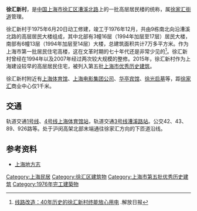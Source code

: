 {{上海市优秀历史建筑 |
省区市 = 上海市 |
名称 = 漕溪北路小高层 |
图片 = [[File:Caoxibeilu_Xiaogaoceng.JPG|250px]]|
编号 = XH-J-013-V |
时代 = |
所在 = [[上海市|上海市]][[徐汇区|徐汇区]] |
公布 = 2015年 |
}}
'''徐汇新村'''，是[[中国|中国]][[上海市|上海市]][[徐汇区|徐汇区]][[漕溪北路|漕溪北路]]上的一批高层居民楼的统称，属[[徐家汇街道|徐家汇街道]]管理。

徐汇新村于1975年6月20日动工修建，竣工于1976年12月，共由9栋南北向沿漕溪北路的高层居民大楼组成，其中北部有3幢16层（1994年加层至17层）居民大楼，南部有6幢13层（1994年加层至14层）大楼，总建筑面积共计7万多平方米。作为上海市第一批居民住宅高楼，这在文革时期的七十年代还是非常少见的<ref>[http://sh.eastday.com/m/20161222/u1a10181655.html 线路改造：40年历史的徐汇新村终能放心用电] {{Wayback|url=http://sh.eastday.com/m/20161222/u1a10181655.html |date=20161225130940 }}.解放日报</ref>。徐汇新村曾经在1994年以及2007年经过两次较大规模的整修。2015年，徐汇新村作为上海建设较早的高层居民住宅，被列入第五批[[上海市优秀历史建筑|上海市优秀历史建筑]]。

徐汇新村附近有[[上海体育馆|上海体育馆]]、[[上海电影集团公司|上海电影集团公司]]、[[华亭宾馆|华亭宾馆]]、[[徐光启墓|徐光启墓]]等，距[[徐家汇|徐家汇]]商业中心仅1千米。

== 交通 ==
轨道交通[[上海轨道交通一号线|1号线]]、[[上海轨道交通四号线|4号线]][[上海体育馆站|上海体育馆站]]，轨道交通[[上海轨道交通三号线|3号线]][[漕溪路站|漕溪路站]]。公交42、43、89、926路等。处于沪闵高架北部末端通往徐家汇方向的下匝道沿线。

==参考资料==
{{reflist}}
*[http://www.shtong.gov.cn/newsite/node2/node2245/node75091/node75094/ 上海地方志] {{Wayback|url=http://www.shtong.gov.cn/newsite/node2/node2245/node75091/node75094/ |date=20190420064216 }}

[[Category:上海民居|Category:上海民居]]
[[Category:徐汇区建筑物|Category:徐汇区建筑物]]
[[Category:上海市第五批优秀历史建筑|Category:上海市第五批优秀历史建筑]]
[[Category:1976年完工建築物|Category:1976年完工建築物]]